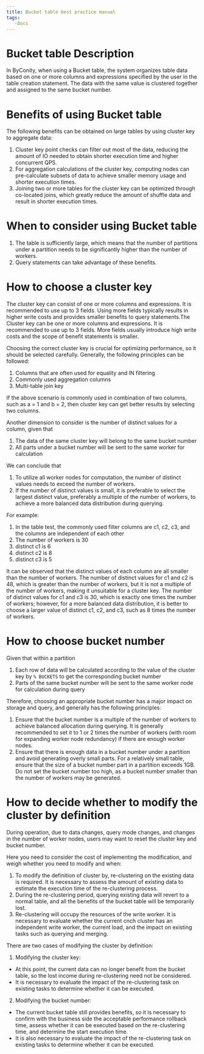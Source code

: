 ```yaml
---
title: Bucket table best practice manual
tags:
   -Docs
---
```


# Bucket table Description

In ByConity, when using a Bucket table, the system organizes table data based on one or more columns and expressions specified by the user in the table creation statement. The data with the same value is clustered together and assigned to the same bucket number.

# Benefits of using Bucket table

The following benefits can be obtained on large tables by using cluster key to aggregate data:

1. Cluster key point checks can filter out most of the data, reducing the amount of IO needed to obtain shorter execution time and higher concurrent QPS.
2. For aggregation calculations of the cluster key, computing nodes can pre-calculate subsets of data to achieve smaller memory usage and shorter execution times.
3. Joining two or more tables for the cluster key can be optimized through co-located joins, which greatly reduce the amount of shuffle data and result in shorter execution times.

# When to consider using Bucket table

1. The table is sufficiently large, which means that the number of partitions under a partition needs to be significantly higher than the number of workers.
2. Query statements can take advantage of these benefits.

# How to choose a cluster key

The cluster key can consist of one or more columns and expressions. It is recommended to use up to 3 fields. Using more fields typically results in higher write costs and provides smaller benefits to query statements.The Cluster key can be one or more columns and expressions. It is recommended to use up to 3 fields. More fields usually introduce high write costs and the scope of benefit statements is smaller.

Choosing the correct cluster key is crucial for optimizing performance, so it should be selected carefully. Generally, the following principles can be followed:

1. Columns that are often used for equality and IN filtering
2. Commonly used aggregation columns
3. Multi-table join key

If the above scenario is commonly used in combination of two columns, such as a = 1 and b = 2, then cluster key can get better results by selecting two columns.

Another dimension to consider is the number of distinct values for a column, given that

1. The data of the same cluster key will belong to the same bucket number
2. All parts under a bucket number will be sent to the same worker for calculation

We can conclude that

1. To utilize all worker nodes for computation, the number of distinct values needs to exceed the number of workers.
2. If the number of distinct values is small, it is preferable to select the largest distinct value, preferably a multiple of the number of workers, to achieve a more balanced data distribution during querying.

For example:

1. In the table test, the commonly used filter columns are c1, c2, c3, and the columns are independent of each other
2. The number of workers is 30
3. distinct c1 is 6
4. distinct c2 is 8
5. distinct c3 is 5

It can be observed that the distinct values of each column are all smaller than the number of workers. The number of distinct values for c1 and c2 is 48, which is greater than the number of workers, but it is not a multiple of the number of workers, making it unsuitable for a cluster key. The number of distinct values for c1 and c3 is 30, which is exactly one times the number of workers; however, for a more balanced data distribution, it is better to choose a larger value of distinct c1, c2, and c3, such as 8 times the number of workers.

# How to choose bucket number

Given that within a partition

1. Each row of data will be calculated according to the value of the cluster key by `% BUCKETS` to get the corresponding bucket number
2. Parts of the same bucket number will be sent to the same worker node for calculation during query

Therefore, choosing an appropriate bucket number has a major impact on storage and query, and generally has the following principles:

1. Ensure that the bucket number is a multiple of the number of workers to achieve balanced allocation during querying. It is generally recommended to set it to 1 or 2 times the number of workers (with room for expanding worker node redundancy) if there are enough worker nodes.
2. Ensure that there is enough data in a bucket number under a partition and avoid generating overly small parts. For a relatively small table, ensure that the size of a bucket number part in a partition exceeds 1GB. Do not set the bucket number too high, as a bucket number smaller than the number of workers may be generated.

# How to decide whether to modify the cluster by definition

During operation, due to data changes, query mode changes, and changes in the number of worker nodes, users may want to reset the cluster key and bucket number.

Here you need to consider the cost of implementing the modification, and weigh whether you need to modify and when:

1. To modify the definition of cluster by, re-clustering on the existing data is required. It is necessary to assess the amount of existing data to estimate the execution time of the re-clustering process.
2. During the re-clustering period, querying existing data will revert to a normal table, and all the benefits of the bucket table will be temporarily lost.
3. Re-clustering will occupy the resources of the write worker. It is necessary to evaluate whether the current cnch cluster has an independent write worker, the current load, and the impact on existing tasks such as querying and merging.

There are two cases of modifying the cluster by definition:

1. Modifying the cluster key:
- At this point, the current data can no longer benefit from the bucket table, so the lost income during re-clustering need not be considered.
- It is necessary to evaluate the impact of the re-clustering task on existing tasks to determine whether it can be executed.

2. Modifying the bucket number:
- The current bucket table still provides benefits, so it is necessary to confirm with the business side the acceptable performance rollback time, assess whether it can be executed based on the re-clustering time, and determine the start execution time.
- It is also necessary to evaluate the impact of the re-clustering task on existing tasks to determine whether it can be executed.
